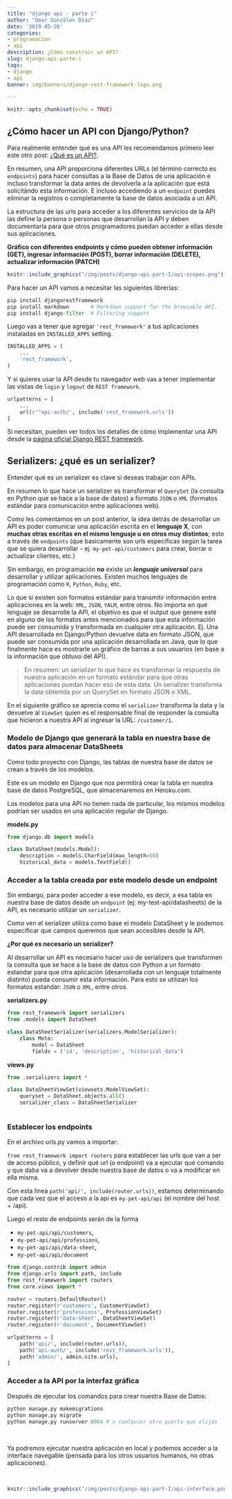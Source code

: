 ```yaml
---
title: "django api - parte i"
author: "Omar Gonzáles Díaz"
date: '2019-05-26'
categories:
- programacion
- api
description: ¿Cómo construir un API?
slug: django-api-parte-i
tags:
- django
- api
banner: img/banners/django-rest-framework-logo.png

---
```



```r
knitr::opts_chunk$set(echo = TRUE)
```

## ¿Cómo hacer un API con Django/Python?

Para realmente entender qué es una API les recomendamos primero leer este otro post:
[¿Qué es un API?](http://omargonzalesdiaz.rbind.io/blog/2019/05/20/que-es-un-api/).

En resumen, una API proporciona diferentes URLs (el término correcto es `endpoints`) para hacer consultas a la Base de Datos de una aplicación e incluso transformar la data antes de devolverla a la aplicación que está solicitándo esta información. E incluso accediendo a un `endpoint` puedes eliminar la registros o completamente la base de datos asociada a un API.

La estructura de las urls para acceder a los diferentes servicios de la API las define la persona o personas que desarrollan la API y deben documentarla para que otros programadores puedan acceder a ellas desde sus aplicaciones.

**Gráfico con diferentes endpoints y cómo pueden obtener información (GET), ingresar información (POST), borrar información (DELETE), actualizar información (PATCH)**


```r
knitr::include_graphics("/img/posts/django-api-part-I/api-scopes.png")
```

Para hacer un API vamos a necesitar las siguientes librerías:

```python
pip install djangorestframework
pip install markdown       # Markdown support for the browsable API.
pip install django-filter  # Filtering support
```


Luego vas a tener que agregar `'rest_framework'` a tus aplicaciones instaladas en `INSTALLED_APPS` setting.

```python
INSTALLED_APPS = (
    ...
    'rest_framework',
)
```


Y si quieres usar la API desde tu navegador web vas a tener implementar las vistas de `login` y `logout` de `REST framework`.

```python
urlpatterns = [
    ...
    url(r'^api-auth/', include('rest_framework.urls'))
]
```

Si necesitan, pueden ver todos los detalles de cómo implementar una API desde la [página oficial Django REST framework](https://www.django-rest-framework.org/).

## Serializers: ¿qué es un serializer?

Entender qué es un serializer es clave si deseas trabajar con APIs. 

En resumen lo que hace un serializer es transformar el `QuerySet` (la consulta en Python que se hace a la base de datos) a formato `JSON` o `XML` (formatos estándar para comunicación entre aplicaciones web). 

Como les comentamos en un post anterior, la idea detrás de desarrollar un API es poder comunicar una aplicación escrita en el __lenguaje X__, con __muchas otras escritas en el mismo lenguaje u en otros muy distintos__; esto a través de `endpoints` (que basicamente son urls específicas según la tarea que se quiera desarrollar - ej. `my-pet-api/customers` para crear, borrar o actualizar clientes, etc.)

Sin embargo, en programación **no** existe un ***lenguaje universal*** para desarrollar y utilizar aplicaciones. Existen muchos lenguajes de programación como `R`, `Python`, `Ruby`, etc. 

Lo que sí existen  son formatos estándar para transmitir información entre aplicaciones en la web: `XML`, `JSON`, `YALM`, entre otros. No importa en qué lenguaje se desarrolle la API, el objetivo es que el output que genere esté en alguno de los formatos antes mencionados para que esta información puede ser consumida y transformada en cualquier otra aplicación. Ej. Una API desarrollada en Django/Python devuelve data en formato JSON, que puede ser consumida por una aplicación desarrollada en Java, que lo que finalmente hace es mostrarle un gráfico de barras a sus usuarios (en base a la información que obtuvo del API).




> En resumen: un serializer lo que hace es transformar la respuesta de nuestra aplicación en un formato estándar para que otras aplicaciones puedan hacer eso de esta data. Un serializer transforma la data obtenida por un QuerySet en formato JSON o XML. 

En el siguiente gráfico se aprecia como el `serializer` transforma la data y la devuelve al `ViewSet` quien es el responsable final de responder la consulta que hicieron a nuestra API al ingresar la URL: `/customer/1`.





### Modelo de Django que generará la tabla en nuestra base de datos para almacenar DataSheets

Como todo proyecto con Django, las tablas de nuestra base de datos se crean a través de los modelos. 

Este es un modelo en Django que nos permitirá crear la tabla en nuestra base de datos PostgreSQL, que almacenaremos en Heroku.com.

Los modelos para una API no tienen nada de particular, los mismos modelos podrían ser usados en una aplicación regular de Django.

**models.py**

```python
from django.db import models

class DataSheet(models.Model):
    description = models.CharField(max_length=50)
    historical_data = models.TextField()
```


### Acceder a la tabla creada por este modelo desde un endpoint


Sin embargo, para poder acceder a ese modelo, es decir, a esa tabla en nuestra base de datos desde un `endpoint` (ej: my-test-api/datasheets) de la API, es necesario utilizar un `serializer`.

Como ven el serializer utiliza como base el modelo DataSheet y le podemos especificar que campos queremos que sean accesibles desde la API.

**¿Por qué es necesario un serializer?**

Al desarrollar un API es necesario hacer uso de serializers que transformen la consulta que se hace a la base de datos con Python a un formato estandar para que otra aplicación (desarrollada con un lenguaje totalmente distinto) pueda consumir esta información. Para esto se utilizan los formatos estandar: `JSON` o `XML`, entre otros.


**serializers.py**


```python
from rest_framework import serializers
from .models import DataSheet

class DataSheetSerializer(serializers.ModelSerializer):
    class Meta:
        model = DataSheet
        fields = ('id', 'description', 'historical_data')
```


**views.py**

```python

from .serializers import *

class DataSheetViewSet(viewsets.ModelViewSet):
    queryset = DataSheet.objects.all()
    serializer_class = DataSheetSerializer
    
```


### Establecer los endpoints

En el archivo urls.py vamos a importar:

`from rest_framework import routers` para establecer las urls que van a ser de acceso público, y definir qué url (o endpoint) va a ejecutar qué comando y que daba va a devolver desde nuestra base de datos o va a modificar en ella misma.

Con esta línea `path('api/', include(router.urls))`, estamos determinando que cada vez que el acceso a la api es `my-pet-api/api` (el nombre del host + /api).

Luego el resto de endpoints serán de la forma 

 * `my-pet-api/api/customers`, 
 * `my-pet-api/api/professions`,
 * `my-pet-api/api/data-sheet`,
 * `my-pet-api/api/document`
 
 




```python
from django.contrib import admin
from django.urls import path, include
from rest_framework import routers
from core.views import *

router = routers.DefaultRouter()
router.register(r'customers', CustomerViewSet)
router.register(r'professions', ProfessionViewSet)
router.register(r'data-sheet', DataSheetViewSet)
router.register(r'document', DocumentViewSet)

urlpatterns = [
    path('api/', include(router.urls)),
    path('api-auth/', include('rest_framework.urls')),
    path('admin/', admin.site.urls),
]
```


### Acceder a la API por la interfaz gráfica


Después de ejecutar los comandos para crear nuestra Base de Datos:

```python
python manage.py makemigrations
python manage.py migrate
python manage.py runserver 8004 # o cualquier otro puerto que elijas
```

<br>

Ya podremos ejecutar nuestra aplicación en local y podemos acceder a la interface navegable (pensada para los otros usuarios humanos, no otras aplicaciones).

<br>

```r
knitr::include_graphics("/img/posts/django-api-part-I/api-interface.png")
```

<br>

